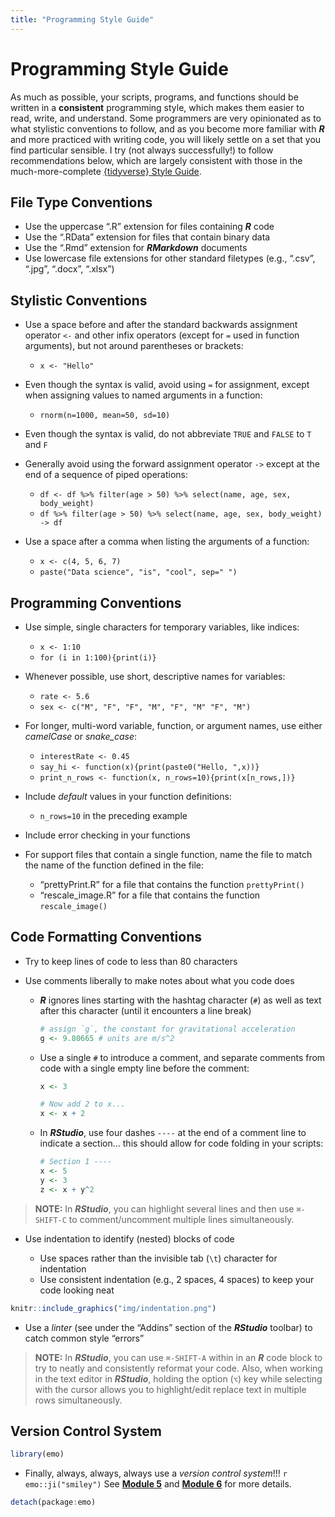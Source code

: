 ```yaml
---
title: "Programming Style Guide"
---
```


# Programming Style Guide {.unnumbered}

As much as possible, your scripts, programs, and functions should be written in a **consistent** programming style, which makes them easier to read, write, and understand. Some programmers are very opinionated as to what stylistic conventions to follow, and as you become more familiar with ***R*** and more practiced with writing code, you will likely settle on a set that you find particular sensible. I try (not always successfully!) to follow recommendations below, which are largely consistent with those in the much-more-complete [{tidyverse} Style Guide](https://style.tidyverse.org/).

## File Type Conventions {.unnumbered}

-   Use the uppercase ".R" extension for files containing ***R*** code
-   Use the ".RData" extension for files that contain binary data
-   Use the ".Rmd" extension for ***RMarkdown*** documents
-   Use lowercase file extensions for other standard filetypes (e.g., ".csv", ".jpg", ".docx", ".xlsx")

## Stylistic Conventions {.unnumbered}

-   Use a space before and after the standard backwards assignment operator `<-` and other infix operators (except for `=` used in function arguments), but not around parentheses or brackets:

    -   `x <- "Hello"`

-   Even though the syntax is valid, avoid using `=` for assignment, except when assigning values to named arguments in a function:

    -   `rnorm(n=1000, mean=50, sd=10)`

-   Even though the syntax is valid, do not abbreviate `TRUE` and `FALSE` to `T` and `F`

-   Generally avoid using the forward assignment operator `->` except at the end of a sequence of piped operations:

    -   `df <- df %>% filter(age > 50) %>% select(name, age, sex, body_weight)`
    -   `df %>% filter(age > 50) %>% select(name, age, sex, body_weight) -> df`

-   Use a space after a comma when listing the arguments of a function:

    -   `x <- c(4, 5, 6, 7)`
    -   `paste("Data science", "is", "cool", sep=" ")`

## Programming Conventions {.unnumbered}

-   Use simple, single characters for temporary variables, like indices:

    -   `x <- 1:10`
    -   `for (i in 1:100){print(i)}`

-   Whenever possible, use short, descriptive names for variables:

    -   `rate <- 5.6`
    -   `sex <- c("M", "F", "F", "M", "F", "M" "F", "M")`

-   For longer, multi-word variable, function, or argument names, use either *camelCase* or *snake_case*:

    -   `interestRate <- 0.45`
    -   `say_hi <- function(x){print(paste0("Hello, ",x))}`
    -   `print_n_rows <- function(x, n_rows=10){print(x[n_rows,])}`

-   Include *default* values in your function definitions:

    -   `n_rows=10` in the preceding example

-   Include error checking in your functions

-   For support files that contain a single function, name the file to match the name of the function defined in the file:

    -   "prettyPrint.R" for a file that contains the function `prettyPrint()`
    -   "rescale_image.R" for a file that contains the function `rescale_image()`

## Code Formatting Conventions {.unnumbered}

-   Try to keep lines of code to less than 80 characters

-   Use comments liberally to make notes about what you code does

    -   ***R*** ignores lines starting with the hashtag character (`#`) as well as text after this character (until it encounters a line break)

        ```r
        # assign `g`, the constant for gravitational acceleration
        g <- 9.80665 # units are m/s^2
        ```

    -   Use a single `#` to introduce a comment, and separate comments from code with a single empty line before the comment:

        ```r
        x <- 3
            
        # Now add 2 to x...
        x <- x + 2
        ```

    -   In ***RStudio***, use four dashes `----` at the end of a comment line to indicate a section... this should allow for code folding in your scripts:

        ```r
        # Section 1 ----
        x <- 5
        y <- 3
        z <- x + y^2
        ```

> **NOTE:** In ***RStudio***, you can highlight several lines and then use `⌘-SHIFT-C` to comment/uncomment multiple lines simultaneously.

-   Use indentation to identify (nested) blocks of code

    -   Use spaces rather than the invisible tab (`\t`) character for indentation
    -   Use consistent indentation (e.g., 2 spaces, 4 spaces) to keep your code looking neat

```r
knitr::include_graphics("img/indentation.png")
```

-   Use a *linter* (see under the "Addins" section of the ***RStudio*** toolbar) to catch common style "errors"

> **NOTE:** In ***RStudio***, you can use `⌘-SHIFT-A` within in an ***R*** code block to try to neatly and consistently reformat your code. Also, when working in the text editor in ***RStudio***, holding the option (`⌥`) key while selecting with the cursor allows you to highlight/edit replace text in multiple rows simultaneously.

## Version Control System {.unnumbered}

```r
library(emo)
```

-   Finally, always, always, always use a *version control system*!!! `r emo::ji("smiley")` See [**Module 5**](#module-05) and [**Module 6**](#module-06) for more details.

```r
detach(package:emo)
```
